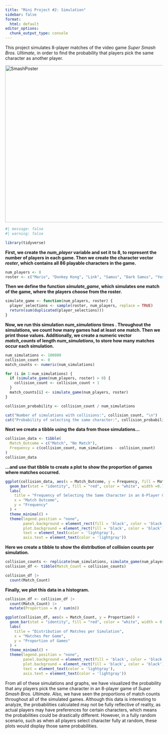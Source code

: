 ---
title: "Mini Project #2: Simulation"
sidebar: false
format:
  html: default
editor_options: 
  chunk_output_type: console
---

This project simulates 8-player matches of the video game *Super Smash Bros. Ultimate*, in order to find the probability that players pick the same character as another player.

<img src="projectimages\smash_bros_ultimate_roster_art.jpg" alt="SmashPoster" width="800" height="500"/>

```{r, echo = FALSE, results='hide'}
#| message: false
#| warning: false

library(tidyverse)
```

**First, we create the *num_player* variable and set it to 8, to represent the number of players in each game. Then we create the character vector *roster*, which contains all 86 playable characters in the game.**

```{r}
num_players <- 8
roster <- c("Mario", "Donkey Kong", "Link", "Samus", "Dark Samus", "Yoshi", "Kirby", "Fox", "Pikachu", "Luigi", "Ness", "Captain Falcon", "Jigglypuff", "Peach", "Daisy", "Bowser", "Ice Climbers", "Sheik", "Zelda", "Dr. Mario", "Pichu", "Falco", "Marth", "Lucina", "Young Link", "Ganondorf", "Mewtwo", "Roy", "Chrom", "Mr. Game & Watch", "Meta Knight", "Pit", "Dark Pit", "Zero Suit Samus", "Wario", "Snake", "Ike", "Pokémon Trainer", "Diddy Kong", "Lucas", "Sonic", "King Dedede", "Olimar", "Lucario", "R.O.B.", "Toon Link", "Wolf", "Villager", "Mega Man", "Wii Fit Trainer", "Rosalina & Luma", "Little Mac", "Greninja", "Mii Brawler", "Mii Swordfighter", "Mii Gunner", "Palutena", "Pac-Man", "Robin", "Shulk", "Bowser Jr.", "Duck Hunt", "Ryu", "Ken", "Cloud", "Corrin", "Bayonetta", "Inkling", "Ridley", "Simon", "Richter", "King K. Rool", "Isabelle", "Incineroar", "Piranha Plant", "Joker", "Hero", "Banjo & Kazooie", "Terry", "Byleth", "Min Min", "Steve", "Sephiroth", "Pyra/Mythra", "Kazuya", "Sora")
```

**Then we define the function *simulate_game*, which simulates one match of the game, where the players choose from the roster.**

```{r}
simulate_game <- function(num_players, roster) {
  player_selections <- sample(roster, num_players, replace = TRUE)
  return(sum(duplicated(player_selections)))
}
```

**Now, we run this simulation *num_simulations* times . Throughout the simulations, we count how many games had at least one match. Then we print those values. Additionally, we create a numeric vector *match_counts* of length *num_simulations*, to store how many matches occur each simulation.**

```{r}
num_simulations <- 100000
collision_count <- 0
match_counts <- numeric(num_simulations)

for (i in 1:num_simulations) {
  if (simulate_game(num_players, roster) > 0) {
    collision_count <- collision_count + 1
  }
  match_counts[i] <- simulate_game(num_players, roster)
}

collision_probability <- collision_count / num_simulations

cat("Number of simulations with collisions:", collision_count, "\n")
cat("Probability of selecting the same character:", collision_probability, "\n")
```

**Next we create a tibble using the data from those simulations...**

```{r}
collision_data <- tibble(
  Match_Outcome = c("Match", "No Match"),
  Frequency = c(collision_count, num_simulations - collision_count)
)
collision_data
```

**...and use that tibble to create a plot to show the proportion of games where matches occurred.**

```{r}
ggplot(collision_data, aes(x = Match_Outcome, y = Frequency, fill = Match_Outcome)) +
  geom_bar(stat = "identity", fill = "red", color = "white", width =0.7) +
  labs(
    title = "Frequency of Selecting the Same Character in an 8-Player Game",
    x = "Match Outcome",
    y = "Frequency"
  ) +
  theme_minimal() +
  theme(legend.position = "none",
        panel.background = element_rect(fill = 'black', color = 'black'),
        plot.background = element_rect(fill = 'black', color = 'black'),
        text = element_text(color = 'lightgray'),
        axis.text = element_text(color = 'lightgray'))
```


**Here we create a tibble to show the distribution of collision counts per simulation.**

```{r}
collision_counts <- replicate(num_simulations, simulate_game(num_players, roster))
collision_df <- tibble(Match_Count = collision_counts)

collision_df |>
  count(Match_Count)
```

**Finally, we plot this data in a histogram.**

```{r}
collision_df <- collision_df |>
  count(Match_Count) |>
  mutate(Proportion = n / sum(n))

ggplot(collision_df, aes(x = Match_Count, y = Proportion)) +
  geom_bar(stat = "identity", fill = "red", color = "white", width = 0.5) +
  labs(
    title = "Distribution of Matches per Simulation",
    x = "Matches Per Game",
    y = "Proportion of Games"
  ) +
  theme_minimal() +
  theme(legend.position = "none",
        panel.background = element_rect(fill = 'black', color = 'black'),
        plot.background = element_rect(fill = 'black', color = 'black'),
        text = element_text(color = 'lightgray'),
        axis.text = element_text(color = 'lightgray'))
```

From all of these simulations and graphs, we have visualized the probability that any players pick the same character in an 8-player game of *Super Smash Bros. Ultimate*. Also, we have seen the proportions of match counts throughout all of the simulated games. Although this data is interesting to analyze, the probabilities calculated may not be fully reflective of reality, as actual players may have preferences for certain characters, which means the probabilities could be drastically different. However, in a fully random scenario, such as when all players select character fully at random, these plots would display those same probabilities.